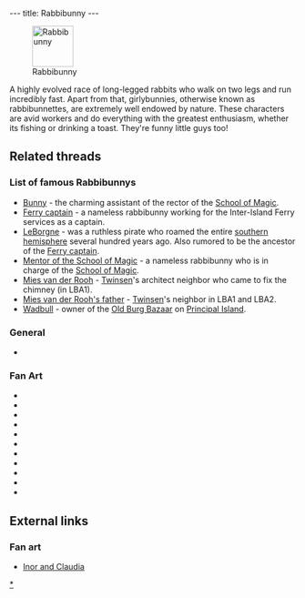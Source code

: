---
title: Rabbibunny
---

[[Image:LapichonAnim.gif|right|72px|frame|Rabbibunny]]

A highly evolved race of long-legged rabbits who walk on two legs and run incredibly fast. Apart from that, girlybunnies, otherwise known as rabbibunnettes, are extremely well endowed by nature. These characters are avid workers and do everything with the greatest enthusiasm, whether its fishing or drinking a toast. They're funny little guys too!

==Related threads==

===List of famous Rabbibunnys===
* [[Bunny]] - the charming assistant of the rector of the [[School of Magic]].
* [[Ferry captain]] - a nameless rabbibunny working for the Inter-Island Ferry services as a captain.
* [[LeBorgne]] - was a ruthless pirate who roamed the entire [[southern hemisphere]] several hundred years ago. Also rumored to be the ancestor of the [[Ferry captain]].
* [[Mentor of the School of Magic]] - a nameless rabbibunny who is in charge of the [[School of Magic]].
* [[Mies van der Rooh]] - [[Twinsen]]'s architect neighbor who came to fix the chimney (in LBA1).
* [[Mies van der Rooh's father]] - [[Twinsen]]'s neighbor in LBA1 and LBA2.
* [[Wadbull]] - owner of the [[Old Burg Bazaar]] on [[Principal Island]].

===General===
* {{thread|id=3195|title=unknown picture}}

===Fan Art===
* {{thread|id=11154|title=Body viewer}}
* {{thread|id=10936|title=^^ System Shock 2 Art}}
* {{thread|id=10429|title=LBA3 Make It Happen Poster}}
* {{thread|id=10774|title=Smilies}}
* {{thread|id=10248|title=Damalala (LBA 3) 3D model..}}
* {{thread|id=10649|title=The Rabbi Bunny}}
* {{thread|id=10285|title=Another Damalala model}}
* {{thread|id=10209|title=Guess who!}}
* {{thread|id=8332|title=a rabbibunette!}}
* {{post|id=34339|title=wow}}
* {{thread|id=4757|title=My x-mas art}}

==External links==
===Fan art===
* [http://www.deviantart.com/view/11302613/ Inor and Claudia]

{{Stub}}

[[Category:Rabbibunnies|*]]